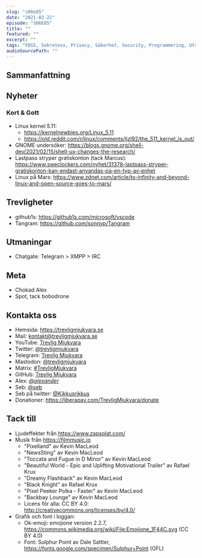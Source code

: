 ```yaml
---
slug: "s06e05"
date: "2021-02-22"
episode: "S06E05"
title: ""
featured: ""
excerpt: ""
tags: "FOSS, Sekretess, Privacy, Säkerhet, Security, Programmering, Utveckling, Mjukvara, PinePhone, Technology, Linux, Open Source, "
audioSourcePath: ""
---
```


## Sammanfattning

## Nyheter

### Kort & Gott

- Linux kernel 5.11:
  - https://kernelnewbies.org/Linux_5.11
  - https://old.reddit.com/r/linux/comments/ljzl92/the_511_kernel_is_out/
- GNOME undersöker: https://blogs.gnome.org/shell-dev/2021/02/15/shell-ux-changes-the-research/
- Lastpass stryper gratiskonton (tack Marcus): https://www.sweclockers.com/nyhet/31378-lastpass-stryper-gratiskonton-kan-endast-anvandas-pa-en-typ-av-enhet
- Linux på Mars: https://www.zdnet.com/article/to-infinity-and-beyond-linux-and-open-source-goes-to-mars/

## Trevligheter

- github1s: https://github1s.com/microsoft/vscode
- Tangram: https://github.com/sonnyp/Tangram

## Utmaningar
- Chatgate: Telegram > XMPP > IRC

## Meta
- Chokad Alex
- Spot, tack bobodrone

## Kontakta oss

- Hemsida: https://trevligmjukvara.se
- Mail: kontakt@trevligmjukvara.se
- YouTube: [Trevlig Mjukvara](https://www.youtube.com/channel/UCRVmpkj-XM6UhUCjGiL3hhQ)
- Twitter: [@trevligmjukvara](https://twitter.com/trevligmjukvara)
- Telegram: [Trevlig Mjukvara](https://t.me/trevligmjukvara)
- Mastodon: [@trevligmjukvara](https://mastodon.linuxkompis.se/@trevligmjukvara)
- Matrix: [#TrevligMjukvara](https://matrix.to/#/%23TrevligMjukvara:matrix.org)
- GitHub: [Trevlig Mjukvara](https://github.com/trevligmjukvara)
- Alex: [@_alexander_](https://mastodon.online/@_alexander_)
- Seb: [@seb](https://social.gelotte.dev/@seb)
- Seb på twitter: [@Kikkusrikkus](https://twitter.com/Kikkusrikkus)
- Donationer: https://liberapay.com/TrevligMjukvara/donate

## Tack till

- Ljudeffekter från https://www.zapsplat.com/
- Musik från https://filmmusic.io
  - "Pixelland" av Kevin MacLeod
  - "NewsSting" av Kevin MacLeod
  - "Toccata and Fugue in D Minor" av Kevin MacLeod
  - "Beautiful World - Epic and Uplifting Motivational Trailer" av Rafael Krux
  - "Dreamy Flashback" av Kevin MacLeod
  - "Black Knight" av Rafael Krux
  - "Pixel Peeker Polka - Faster" av Kevin MacLeod
  - "Backbay Lounge" av Kevin MacLeod
  - Licens för alla: CC BY 4.0: http://creativecommons.org/licenses/by/4.0/
- Grafik och font i loggan:
  - Ok-emoji: emojione version 2.2.7, https://commons.wikimedia.org/wiki/File:Emojione_1F44C.svg (CC BY 4.0)
  - Font: Sulphur Point av Dale Sattler, https://fonts.google.com/specimen/Sulphur+Point (OFL)
